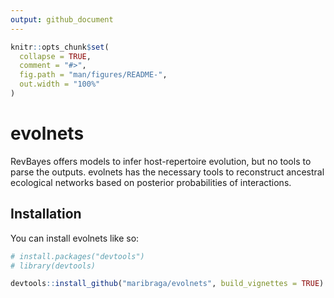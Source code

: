 ```yaml
---
output: github_document
---
```


<!-- README.md is generated from README.Rmd. Please edit that file -->

```r
knitr::opts_chunk$set(
  collapse = TRUE,
  comment = "#>",
  fig.path = "man/figures/README-",
  out.width = "100%"
)
```

# evolnets

<!-- badges: start -->
<!-- badges: end -->

RevBayes offers models to infer host-repertoire evolution, but no tools to parse the outputs. evolnets has the necessary tools to reconstruct ancestral ecological networks based on posterior probabilities of interactions. 


## Installation

You can install evolnets like so:

``` r
# install.packages("devtools")
# library(devtools)

devtools::install_github("maribraga/evolnets", build_vignettes = TRUE)
```

